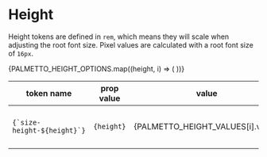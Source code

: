 
<Meta
  title="Design Tokens/Height"
/>

# Height

Height tokens are defined in `rem`, which means they will scale when adjusting the root font size. Pixel values are calculated with a root font size of `16px`.

<table>
  <thead>
    <tr>
      <th>token name</th>
      <th>prop value</th>
      <th>value</th>
      <th>px</th>
      <th>notes</th>
    </tr>
  </thead>
  <tbody>
    {PALMETTO_HEIGHT_OPTIONS.map((height, i) => (
      <tr key={i}>
        <td><code>{`size-height-${height}`}</code></td>
        <td><code>{height}</code></td>
        <td>{PALMETTO_HEIGHT_VALUES[i].value}</td>
        <td>{height === 'base' ? '16' : PALMETTO_HEIGHT_VALUES[i].value.includes('%') ? '' : PALMETTO_HEIGHT_VALUES[i].original.value * 16}</td>
        <td>{PALMETTO_HEIGHT_VALUES[i].original.comment}</td>
      </tr>
    ))}
  </tbody>
</table>

